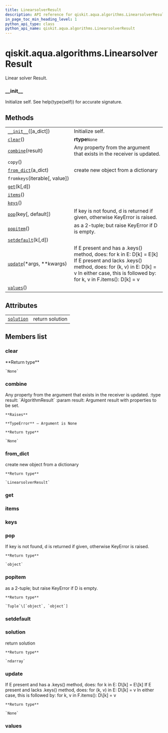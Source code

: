 ```yaml
---
title: LinearsolverResult
description: API reference for qiskit.aqua.algorithms.LinearsolverResult
in_page_toc_min_heading_level: 1
python_api_type: class
python_api_name: qiskit.aqua.algorithms.LinearsolverResult
---
```


# qiskit.aqua.algorithms.LinearsolverResult

<Class id="qiskit.aqua.algorithms.LinearsolverResult" isDedicatedPage={true} github="https://github.com/qiskit-community/qiskit-aqua/tree/stable/0.9/qiskit/aqua/algorithms/linear_solvers/linear_solver_result.py" signature="LinearsolverResult(a_dict=None)" modifiers="class">
  Linear solver Result.

  ### \_\_init\_\_

  <Function id="qiskit.aqua.algorithms.LinearsolverResult.__init__" signature="__init__(a_dict=None)">
    Initialize self. See help(type(self)) for accurate signature.
  </Function>

  ## Methods

  |                                                                                                                                      |                                                                                                                                                                                                                      |
  | ------------------------------------------------------------------------------------------------------------------------------------ | -------------------------------------------------------------------------------------------------------------------------------------------------------------------------------------------------------------------- |
  | [`__init__`](#qiskit.aqua.algorithms.LinearsolverResult.__init__ "qiskit.aqua.algorithms.LinearsolverResult.__init__")(\[a\_dict])   | Initialize self.                                                                                                                                                                                                     |
  | [`clear`](#qiskit.aqua.algorithms.LinearsolverResult.clear "qiskit.aqua.algorithms.LinearsolverResult.clear")()                      | **rtype**`None`                                                                                                                                                                                                      |
  | [`combine`](#qiskit.aqua.algorithms.LinearsolverResult.combine "qiskit.aqua.algorithms.LinearsolverResult.combine")(result)          | Any property from the argument that exists in the receiver is updated.                                                                                                                                               |
  | `copy`()                                                                                                                             |                                                                                                                                                                                                                      |
  | [`from_dict`](#qiskit.aqua.algorithms.LinearsolverResult.from_dict "qiskit.aqua.algorithms.LinearsolverResult.from_dict")(a\_dict)   | create new object from a dictionary                                                                                                                                                                                  |
  | `fromkeys`(iterable\[, value])                                                                                                       |                                                                                                                                                                                                                      |
  | [`get`](#qiskit.aqua.algorithms.LinearsolverResult.get "qiskit.aqua.algorithms.LinearsolverResult.get")(k\[,d])                      |                                                                                                                                                                                                                      |
  | [`items`](#qiskit.aqua.algorithms.LinearsolverResult.items "qiskit.aqua.algorithms.LinearsolverResult.items")()                      |                                                                                                                                                                                                                      |
  | [`keys`](#qiskit.aqua.algorithms.LinearsolverResult.keys "qiskit.aqua.algorithms.LinearsolverResult.keys")()                         |                                                                                                                                                                                                                      |
  | [`pop`](#qiskit.aqua.algorithms.LinearsolverResult.pop "qiskit.aqua.algorithms.LinearsolverResult.pop")(key\[, default])             | If key is not found, d is returned if given, otherwise KeyError is raised.                                                                                                                                           |
  | [`popitem`](#qiskit.aqua.algorithms.LinearsolverResult.popitem "qiskit.aqua.algorithms.LinearsolverResult.popitem")()                | as a 2-tuple; but raise KeyError if D is empty.                                                                                                                                                                      |
  | [`setdefault`](#qiskit.aqua.algorithms.LinearsolverResult.setdefault "qiskit.aqua.algorithms.LinearsolverResult.setdefault")(k\[,d]) |                                                                                                                                                                                                                      |
  | [`update`](#qiskit.aqua.algorithms.LinearsolverResult.update "qiskit.aqua.algorithms.LinearsolverResult.update")(\*args, \*\*kwargs) | If E present and has a .keys() method, does: for k in E: D\[k] = E\[k] If E present and lacks .keys() method, does: for (k, v) in E: D\[k] = v In either case, this is followed by: for k, v in F.items(): D\[k] = v |
  | [`values`](#qiskit.aqua.algorithms.LinearsolverResult.values "qiskit.aqua.algorithms.LinearsolverResult.values")()                   |                                                                                                                                                                                                                      |

  ## Attributes

  |                                                                                                                        |                 |
  | ---------------------------------------------------------------------------------------------------------------------- | --------------- |
  | [`solution`](#qiskit.aqua.algorithms.LinearsolverResult.solution "qiskit.aqua.algorithms.LinearsolverResult.solution") | return solution |

  ## Members list

  ### clear

  <Function id="qiskit.aqua.algorithms.LinearsolverResult.clear" signature="clear()">
    **Return type**

    `None`
  </Function>

  ### combine

  <Function id="qiskit.aqua.algorithms.LinearsolverResult.combine" signature="combine(result)">
    Any property from the argument that exists in the receiver is updated. :type result: `AlgorithmResult` :param result: Argument result with properties to be set.

    **Raises**

    **TypeError** – Argument is None

    **Return type**

    `None`
  </Function>

  ### from\_dict

  <Function id="qiskit.aqua.algorithms.LinearsolverResult.from_dict" signature="from_dict(a_dict)" modifiers="static">
    create new object from a dictionary

    **Return type**

    `LinearsolverResult`
  </Function>

  ### get

  <Function id="qiskit.aqua.algorithms.LinearsolverResult.get" signature="get(k[, d]) → D[k] if k in D, else d. d defaults to None." />

  ### items

  <Function id="qiskit.aqua.algorithms.LinearsolverResult.items" signature="items() → a set-like object providing a view on D’s items" />

  ### keys

  <Function id="qiskit.aqua.algorithms.LinearsolverResult.keys" signature="keys() → a set-like object providing a view on D’s keys" />

  ### pop

  <Function id="qiskit.aqua.algorithms.LinearsolverResult.pop" signature="pop(key, default=None)">
    If key is not found, d is returned if given, otherwise KeyError is raised.

    **Return type**

    `object`
  </Function>

  ### popitem

  <Function id="qiskit.aqua.algorithms.LinearsolverResult.popitem" signature="popitem()">
    as a 2-tuple; but raise KeyError if D is empty.

    **Return type**

    `Tuple`\[`object`, `object`]
  </Function>

  ### setdefault

  <Function id="qiskit.aqua.algorithms.LinearsolverResult.setdefault" signature="setdefault(k[, d]) → D.get(k,d), also set D[k]=d if k not in D" />

  ### solution

  <Attribute id="qiskit.aqua.algorithms.LinearsolverResult.solution">
    return solution

    **Return type**

    `ndarray`
  </Attribute>

  ### update

  <Function id="qiskit.aqua.algorithms.LinearsolverResult.update" signature="update(*args, **kwargs)">
    If E present and has a .keys() method, does: for k in E: D\[k] = E\[k] If E present and lacks .keys() method, does: for (k, v) in E: D\[k] = v In either case, this is followed by: for k, v in F.items(): D\[k] = v

    **Return type**

    `None`
  </Function>

  ### values

  <Function id="qiskit.aqua.algorithms.LinearsolverResult.values" signature="values() → an object providing a view on D’s values" />
</Class>

